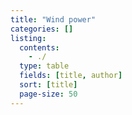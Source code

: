 ```yaml
---
title: "Wind power"
categories: []
listing:
  contents: 
    - ./
  type: table
  fields: [title, author]
  sort: [title]
  page-size: 50
--- 
```

